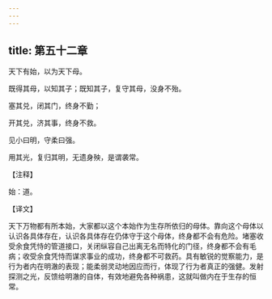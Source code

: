 ```yaml
---
---
---
```

title: 第五十二章
---

天下有始，以为天下母。

既得其母，以知其子；既知其子，复守其母，没身不殆。

塞其兑，闭其门，终身不勤；

开其兑，济其事，终身不救。

见小曰明，守柔曰强。

用其光，复归其明，无遗身殃，是谓袭常。

【注释】

始：道。

【译文】

天下万物都有所本始，大家都以这个本始作为生存所依归的母体。靠向这个母体以认识各具体存在，认识各具体存在仍体守于这个母体，终身都不会有危险。堵塞收受余食凭恃的管道接口，关闭纵容自己出离无名而特化的门径，终身都不会有毛病；收受余食凭恃而谋求事业的成功，终身都不可救药。具有敏锐的觉察能力，是行为者内在明澈的表现；能柔弱灵动地因应而行，体现了行为者真正的强健。发射探测之光，反馈给明澈的自体，有效地避免各种祸患，这就叫做内在于生存的恒常。